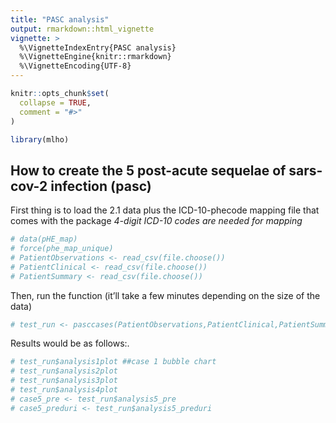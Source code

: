 ```yaml
---
title: "PASC analysis"
output: rmarkdown::html_vignette
vignette: >
  %\VignetteIndexEntry{PASC analysis}
  %\VignetteEngine{knitr::rmarkdown}
  %\VignetteEncoding{UTF-8}
---
```



```r
knitr::opts_chunk$set(
  collapse = TRUE,
  comment = "#>"
)
```

```r
library(mlho)
```

## How to create the 5 post-acute sequelae of sars-cov-2 infection (pasc)  

First thing is to load the 2.1 data plus the ICD-10-phecode mapping file that comes with the package 
*4-digit ICD-10 codes are needed for mapping*

```r
# data(pHE_map)
# force(phe_map_unique)
# PatientObservations <- read_csv(file.choose())
# PatientClinical <- read_csv(file.choose())
# PatientSummary <- read_csv(file.choose())
```


Then, run the function (it'll take a few minutes depending on the size of the data)
```r
# test_run <- pasccases(PatientObservations,PatientClinical,PatientSummary,continuitydays1=90)
```

Results would be as follows:.
```r
# test_run$analysis1plot ##case 1 bubble chart
# test_run$analysis2plot
# test_run$analysis3plot
# test_run$analysis4plot
# case5_pre <- test_run$analysis5_pre
# case5_preduri <- test_run$analysis5_preduri
```


